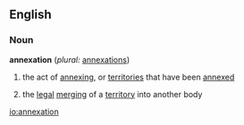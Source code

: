 ==English==

===Noun===
{{wikipedia}}
'''annexation'''  (''plural:'' [[annexations]])
# the act of [[annexing]], or [[territories]] that have been [[annexed]]
#{{law}} the [[legal]] [[merging]] of a [[territory]] into another body

[[io:annexation]]